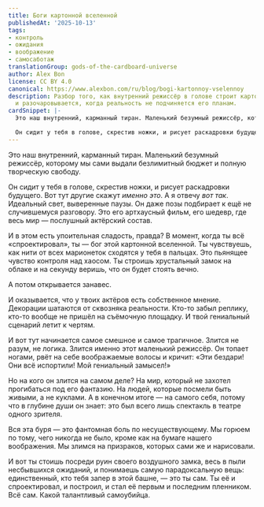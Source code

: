 ```yaml
---
title: Боги картонной вселенной
publishedAt: '2025-10-13'
tags:
- контроль
- ожидания
- воображение
- самосаботаж
translationGroup: gods-of-the-cardboard-universe
author: Alex Bon
license: CC BY 4.0
canonical: https://www.alexbon.com/ru/blog/bogi-kartonnoy-vselennoy
description: Разбор того, как внутренний режиссёр в голове строит картонные сценарии
  и разочаровывается, когда реальность не подчиняется его планам.
cardSnippet: |-
  Это наш внутренний, карманный тиран. Маленький безумный режиссёр, которому мы сами выдали безлимитный бюджет и полную творческую свободу.

  Он сидит у тебя в голове, скрестив ножки, и рисует раскадровки будущего. Вот тут другие скажут именно это. А я отвечу вот так. Идеальный свет, выверенные паузы. Он даже позы подбирает к ещё не случившемуся разговору...
---
```


Это наш внутренний, карманный тиран. Маленький безумный режиссёр, которому мы сами выдали безлимитный бюджет и полную творческую свободу.

Он сидит у тебя в голове, скрестив ножки, и рисует раскадровки будущего. Вот тут другие скажут *именно это*. А я отвечу *вот так*. Идеальный свет, выверенные паузы. Он даже позы подбирает к ещё не случившемуся разговору. Это его артхаусный фильм, его шедевр, где весь мир — послушный актёрский состав.

И в этом есть упоительная сладость, правда? В момент, когда ты всё «спроектировал», ты — бог этой картонной вселенной. Ты чувствуешь, как нити от всех марионеток сходятся у тебя в пальцах. Это пьянящее чувство контроля над хаосом. Ты строишь хрустальный замок на облаке и на секунду веришь, что он будет стоять вечно.

А потом открывается занавес.

И оказывается, что у твоих актёров есть собственное мнение. Декорации шатаются от сквозняка реальности. Кто-то забыл реплику, кто-то вообще не пришёл на съёмочную площадку. И твой гениальный сценарий летит к чертям.

И вот тут начинается самое смешное и самое трагичное. Злится не разум, не логика. Злится именно этот маленький режиссёр. Он топает ногами, рвёт на себе воображаемые волосы и кричит: «Эти бездари! Они всё испортили! Мой гениальный замысел!»

Но на кого он злится на самом деле? На мир, который не захотел прогибаться под его фантазию. На людей, которые посмели быть живыми, а не куклами. А в конечном итоге — на самого себя, потому что в глубине души он знает: это был всего лишь спектакль в театре одного зрителя.

Вся эта буря — это фантомная боль по несуществующему. Мы горюем по тому, чего никогда не было, кроме как на бумаге нашего воображения. Мы злимся на призраков, которых сами же и нарисовали.

И вот ты стоишь посреди руин своего воздушного замка, весь в пыли несбывшихся ожиданий, и понимаешь самую парадоксальную вещь: единственный, кто тебя запер в этой башне, — это ты сам. Ты её и спроектировал, и построил, и стал её первым и последним пленником. Всё сам. Какой талантливый самоубийца.
